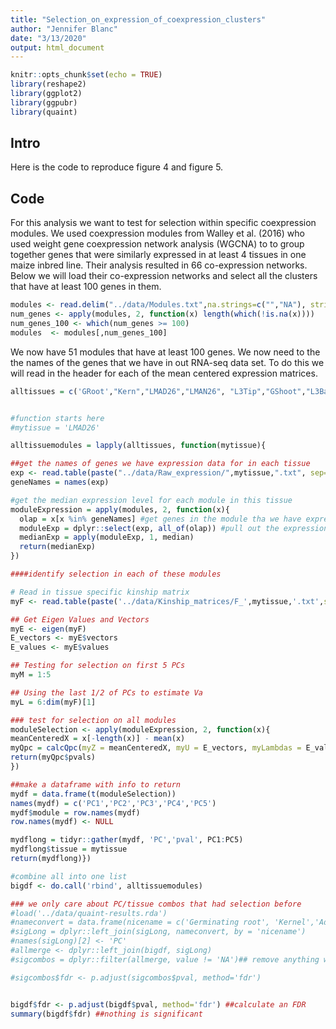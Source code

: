 ```yaml
---
title: "Selection_on_expression_of_coexpression_clusters"
author: "Jennifer Blanc"
date: "3/13/2020"
output: html_document
---
```


```r
knitr::opts_chunk$set(echo = TRUE)
library(reshape2)
library(ggplot2)
library(ggpubr)
library(quaint)
```


## Intro  

Here is the code to reproduce figure 4 and figure 5.  

## Code 

For this analysis we want to test for selection within specific coexpression modules. We used coexpression modules from Walley et al. (2016) who used weight gene coexpression network analysis (WGCNA) to to group together genes that were similarly expressed in at least 4 tissues in one maize inbred line. Their analysis resulted in 66 co-expression networks. Below we will load their co-expression networks and select all the clusters that have at least 100 genes in them.  

```r
modules <- read.delim("../data/Modules.txt",na.strings=c("","NA"), stringsAsFactors = F)
num_genes <- apply(modules, 2, function(x) length(which(!is.na(x))))
num_genes_100 <- which(num_genes >= 100)
modules  <- modules[,num_genes_100]
```

We now have 51 modules that have at least 100 genes. We now need to the the names of the genes that we have in out RNA-seq data set. To do this we will read in the header for each of the mean centered expression matrices.  

```r
alltissues = c('GRoot',"Kern","LMAD26","LMAN26", "L3Tip","GShoot","L3Base")


#function starts here
#mytissue = 'LMAD26'

alltissuemodules = lapply(alltissues, function(mytissue){

##get the names of genes we have expression data for in each tissue
exp <- read.table(paste("../data/Raw_expression/",mytissue,".txt", sep="")) #  read in expression level
geneNames = names(exp)

#get the median expression level for each module in this tissue
moduleExpression = apply(modules, 2, function(x){
  olap = x[x %in% geneNames] #get genes in the module tha we have expression data for
  moduleExp = dplyr::select(exp, all_of(olap)) #pull out the expression data for these genes
  medianExp = apply(moduleExp, 1, median)
  return(medianExp)
})

####identify selection in each of these modules

# Read in tissue specific kinship matrix 
myF <- read.table(paste('../data/Kinship_matrices/F_',mytissue,'.txt',sep=""))

## Get Eigen Values and Vectors 
myE <- eigen(myF)
E_vectors <- myE$vectors
E_values <- myE$values

## Testing for selection on first 5 PCs
myM = 1:5

## Using the last 1/2 of PCs to estimate Va
myL = 6:dim(myF)[1]

### test for selection on all modules
moduleSelection <- apply(moduleExpression, 2, function(x){
meanCenteredX = x[-length(x)] - mean(x)
myQpc = calcQpc(myZ = meanCenteredX, myU = E_vectors, myLambdas = E_values, myL = myL, myM = myM)
return(myQpc$pvals)
})

##make a dataframe with info to return
mydf = data.frame(t(moduleSelection))
names(mydf) = c('PC1','PC2','PC3','PC4','PC5')
mydf$module = row.names(mydf)
row.names(mydf) <- NULL

mydflong = tidyr::gather(mydf, 'PC','pval', PC1:PC5)
mydflong$tissue = mytissue
return(mydflong)})

#combine all into one list
bigdf <- do.call('rbind', alltissuemodules)

### we only care about PC/tissue combos that had selection before
#load('../data/quaint-results.rda')
#nameconvert = data.frame(nicename = c('Germinating root', 'Kernel','Adult Leaf Day', 'Adult Leaf Night', '3rd leaf tip', 'Germinating shoot','3rd leaf base'), tissue = alltissues,stringsAsFactors = F)
#sigLong = dplyr::left_join(sigLong, nameconvert, by = 'nicename')
#names(sigLong)[2] <- 'PC'
#allmerge <- dplyr::left_join(bigdf, sigLong)
#sigcombos = dplyr::filter(allmerge, value != 'NA')## remove anything without significant selection on at least one gene

#sigcombos$fdr <- p.adjust(sigcombos$pval, method='fdr')


bigdf$fdr <- p.adjust(bigdf$pval, method='fdr') ##calculate an FDR
summary(bigdf$fdr) ##nothing is significant




```


